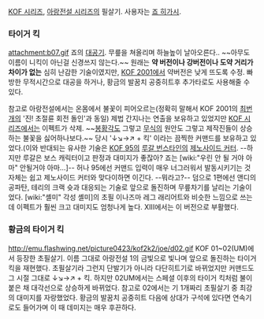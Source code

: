 [[KOF 시리즈]], [[아랑전설 시리즈]]의 필살기. 사용자는 [[죠 히가시]].

=== 타이거 킥 ===
attachment:b07.gif
죠의 [[대공기]]. 무릎을 쳐올리며 하늘높이 날아오른다.. ~~아무도 이름이 니킥이 아닌걸 신경쓰지 않는다.~~ 원래는 '''약 버전이나 강버전이나 도약 거리가 차이가 없는''' 심히 난감한 기술이였지만, [[KOF 2001]]에서 약버전은 낮게 뜨도록 수정. 빠방한 무적시간으로 대공을 하거나, 황금의 발꿈치 공중히트후 추가타로도 사용해줄 수 있다. 

참고로 아랑전설에서는 온몸에서 불꽃이 피어오르는(정확히 말해서 KOF 2001의 [[최번개]]의 '진! 초절륜 회전 돌인'과 동일) 제법 간지나는 연출을 보유하고 있었지만 [[KOF 시리즈]]에서는 이펙트가 삭제. ~~[[봉황각]]도 그렇고 [[무식]]의 원안도 그렇고 제작진들이 상승하는 불꽃을 싫어하나보다.~~ 당시 '↓↘→↗ + 킥' 이라는 끔찍한 커맨드를 보유하고 있었다.(이와 반대되는 유사한 기술은 [[KOF 95]]의 [[루갈 번스타인]]의 [[제노사이드 커터]]. --하지만 루갈은 보스 캐릭터이고 판정과 대미지가 좋잖아? 죠는 [wiki:"우린 안 될 거야 아마" 안될거야 아마...]-- 허나 95에선 커맨드 입력이 매우 너그러워서 발동시키기는 것 자체는 쉽고 제노사이드 커터와 맞다이하면 이긴다. --뭐라고?-- 덤으로 1편에선 앤디의 공파탄, 테리의 크랙 슛과 대응되는 기술로 앞으로 돌진하며 무릎차기를 날리는 기술이었다. [wiki:"셸미" 각성 셸미]의 초필 이나즈마 레그 래리어트와 비슷한 느낌으로 쓰는데 이펙트가 훨씬 크고 대미지도 엄청나게 높다. XIII에서는 이 버전으로 부활했다.
=== 황금의 타이거 킥 ===
http://emu.flashwing.net/picture0423/kof2k2/joe/d02.gif
KOF 01~02(UM)에서 등장한 초필살기. 이름 그대로 아랑전설 1의 금빛으로 빛나며 앞으로 돌진하는 타이거 킥을 재현했다. 초필살기라 그런지 단발기가 아니라 다단히트기로 바뀌었지만 커맨드도 그 시절 그대로 ↓↘→↗ + 킥. 하지만 02UM에서는 스페셜 이후의 타이거 킥처럼 불이 붙은 채 대각선으로 상승하게 바뀌었다. 참고로 02에서는 기 1개짜리 초필살기 중 최강의 대미지를 자랑했었다. 황금의 발꿈치 공중히트 다음에 상대가 구석에 있다면 연속기로도 들어가며 이 때 데미지는 매우 후끈하다.

